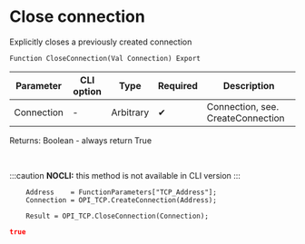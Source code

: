 ﻿---
sidebar_position: 2
description: Close connection  and other functions to work with TCP in the Open Integration Package, a free open-source integration library for 1C:Enterprise 8, OneScript and CLI
keywords: [1C, 1С, 1С:Enterprise, 1С:Enterprise 8.3, API, Integration, Services, Exchange, OneScript, CLI, TCP]
---


# Close connection 
 Explicitly closes a previously created connection



`Function CloseConnection(Val Connection) Export`

  | Parameter | CLI option | Type | Required | Description |
  |-|-|-|-|-|
  | Connection | - | Arbitrary | &#x2714; | Connection, see. CreateConnection |

  
  Returns:  Boolean - always return True

<br/>


:::caution
**NOCLI:** this method is not available in CLI version
:::
<br/>


```bsl title="1C:Enterprise/OneScript code example"
    Address    = FunctionParameters["TCP_Address"];
    Connection = OPI_TCP.CreateConnection(Address);

    Result = OPI_TCP.CloseConnection(Connection);
```
 



```json title="Result"
true
```
